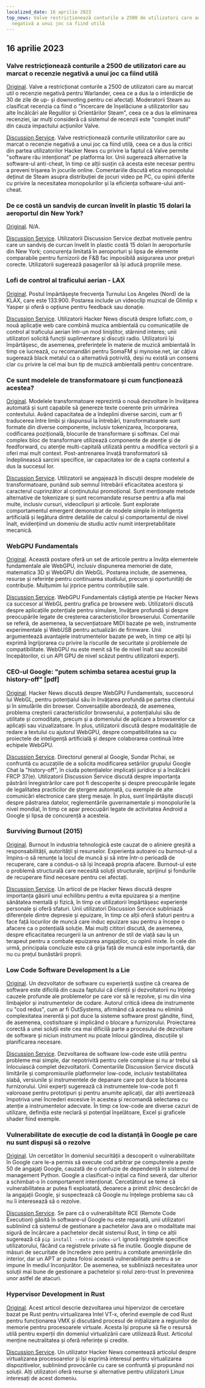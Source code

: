 ```yaml
---
localized_date: 16 aprilie 2023
top_news: Valve restricționează conturile a 2500 de utilizatori care au marcat o recenzie
  negativă a unui joc ca fiind utilă
---
```




<CallToAction />

<Steps>

## 16 aprilie 2023

### Valve restricționează conturile a 2500 de utilizatori care au marcat o recenzie negativă a unui joc ca fiind utilă

[Original](https://tech.slashdot.org/story/23/04/14/175246/valve-restricts-accounts-of-2500-users-who-marked-a-negative-game-review-useful).
Valve a restricționat conturile a 2500 de utilizatori care au marcat util o recenzie negativă pentru Warlander, ceea ce a dus la o interdicție de 30 de zile de up- și downvoting pentru cei afectați. Moderatorii Steam au clasificat recenzia ca fiind o "încercare de înșelăciune a utilizatorilor sau alte încălcări ale Regulilor și Orientărilor Steam", ceea ce a dus la eliminarea recenziei, iar mulți consideră că sistemul de recenzii este "complet inutil" din cauza impactului acțiunilor Valve.

[Discussion Service](http://news.ycombinator.com/item?id=35577895).
Valve restricționează conturile utilizatorilor care au marcat o recenzie negativă a unui joc ca fiind utilă, ceea ce a dus la critici din partea utilizatorilor Hacker News cu privire la faptul că Valve permite "software rău intenționat" pe platforma lor. Unii sugerează alternative la software-ul anti-cheat, în timp ce alții susțin că acesta este necesar pentru a preveni trișarea în jocurile online. Comentariile discută etica monopolului deținut de Steam asupra distribuției de jocuri video pe PC, cu opinii diferite cu privire la necesitatea monopolurilor și la eficiența software-ului anti-cheat.

### De ce costă un sandviș de curcan învelit în plastic 15 dolari la aeroportul din New York?

[Original](https://hellgatenyc.com/why-is-airport-turkey-sandwich-expensive).
N/A.

[Discussion Service](http://news.ycombinator.com/item?id=35580847).
Utilizatorii Discussion Service dezbat motivele pentru care un sandviș de curcan învelit în plastic costă 15 dolari în aeroporturile din New York; concurența limitată în aeroporturi și lipsa de elemente comparabile pentru furnizorii de F&B fac imposibilă asigurarea unor prețuri corecte. Utilizatorii sugerează pasagerilor să își aducă propriile mese.

### Lofi de control al traficului aerian - LAX

[Original](https://www.lofiatc.com/?icao=KLAX).
Postul împărtășește frecvența Turnului Los Angeles (Nord) de la KLAX, care este 133.900. Postarea include un videoclip muzical de Glimlip x Yasper și oferă o opțiune pentru feedback sau donație.

[Discussion Service](http://news.ycombinator.com/item?id=35583228).
Utilizatorii Hacker News discută despre lofiatc.com, o nouă aplicație web care combină muzica ambientală cu comunicațiile de control al traficului aerian într-un mod liniștitor, stârnind interes; unii utilizatori solicită funcții suplimentare și discuții radio. Utilizatorii își împărtășesc, de asemenea, preferințele în materie de muzică ambientală în timp ce lucrează, cu recomandări pentru SomaFM și mynoise.net, iar câțiva sugerează black metalul ca o alternativă potrivită, deși nu există un consens clar cu privire la cel mai bun tip de muzică ambientală pentru concentrare.

### Ce sunt modelele de transformatoare și cum funcționează acestea?

[Original](https://txt.cohere.ai/what-are-transformer-models/).
Modelele transformatoare reprezintă o nouă dezvoltare în învățarea automată și sunt capabile să genereze texte coerente prin urmărirea contextului. Având capacitatea de a îndeplini diverse sarcini, cum ar fi traducerea între limbi și răspunsul la întrebări, transformatoarele sunt formate din diverse componente, inclusiv tokenizarea, încorporarea, codificarea pozițională, blocurile de transformare și softmax. Cel mai complex bloc de transformare utilizează componente de atenție și de feedforward, cu atenție multi-capitală utilizată pentru a modifica vectorii și a oferi mai mult context. Post-antrenarea învață transformatorii să îndeplinească sarcini specifice, iar capacitatea lor de a capta contextul a dus la succesul lor.

[Discussion Service](http://news.ycombinator.com/item?id=35576918).
Utilizatorii se angajează în discuții despre modelele de transformatoare, punând sub semnul întrebării eficacitatea acestora și caracterul cuprinzător al conținutului promoțional. Sunt menționate metode alternative de tokenizare și sunt recomandate resurse pentru a afla mai multe, inclusiv cursuri, videoclipuri și articole. Sunt explorate comportamentul emergent demonstrat de modele simple în inteligența artificială și legătura dintre detaliile de calcul și comportamentul de nivel înalt, evidențiind un domeniu de studiu activ numit interpretabilitate mecanică.

### WebGPU Fundamentals

[Original](https://webgpufundamentals.org/).
Această postare oferă un set de articole pentru a învăța elementele fundamentale ale WebGPU, inclusiv dispunerea memoriei de date, matematica 3D și WebGPU din WebGL. Postarea include, de asemenea, resurse și referințe pentru continuarea studiului, precum și oportunități de contribuție. Mulțumim lui jrprice pentru contribuțiile sale.

[Discussion Service](http://news.ycombinator.com/item?id=35579334).
WebGPU Fundamentals câștigă atenție pe Hacker News ca succesor al WebGL pentru grafica pe browsere web. Utilizatorii discută despre aplicațiile potențiale pentru simulare, învățare profundă și despre preocupările legate de creșterea caracteristicilor browserului. Comentariile se referă, de asemenea, la secvențiatoare MIDI bazate pe web, instrumente experimentale și WebUSB pentru actualizări de firmware. Unii argumentează avantajele instrumentelor bazate pe web, în timp ce alții își exprimă îngrijorarea cu privire la riscurile de securitate și problemele de compatibilitate. WebGPU nu este menit să fie de nivel înalt sau accesibil începătorilor, ci un API GPU de nivel scăzut pentru utilizatorii experți.

### CEO-ul Google: "putem schimba setarea acestui grup la history-off" [pdf]

[Original](https://ia601707.us.archive.org/28/items/gov.uscourts.cand.364454/gov.uscourts.cand.364454.385.0.pdf).
Hacker News discută despre WebGPU Fundamentals, succesorul lui WebGL, pentru potențialul său în învățarea profundă pe partea clientului și în simulările din browser. Conversațiile abordează, de asemenea, problema creșterii caracteristicilor browserului, a potențialului său de utilitate și comoditate, precum și a domeniului de aplicare a browserelor ca aplicații sau vizualizatoare. În plus, utilizatorii discută despre modalitățile de redare a textului cu ajutorul WebGPU, despre compatibilitatea sa cu proiectele de inteligență artificială și despre colaborarea continuă între echipele WebGPU.

[Discussion Service](http://news.ycombinator.com/item?id=35585174).
Directorul general al Google, Sundar Pichai, se confruntă cu acuzațiile de a solicita modificarea setărilor grupului Google Chat la "history-off", în ciuda potențialelor implicații juridice și a încălcării FRCP 37(e). Utilizatorii Discussion Service discută despre importanța păstrării înregistrărilor care pot fi descoperite și despre preocupările legate de legalitatea practicilor de ștergere automată, cu exemple de alte comunicări electronice care șterg mesaje. În plus, sunt împărtășite discuții despre păstrarea datelor, reglementările guvernamentale și monopolurile la nivel mondial, în timp ce apar preocupări legate de activitatea Android a Google și lipsa de concurență a acesteia.

### Surviving Burnout (2015)

[Original](https://lifeofaudrey.com/essays/surviving_burnout.html).
Burnout în industria tehnologică este cauzat de o aliniere greșită a responsabilității, autorității și resurselor. Experiența autoarei cu burnout-ul a împins-o să renunțe la locul de muncă și să intre într-o perioadă de recuperare, care a condus-o să își înceapă propria afacere. Burnout-ul este o problemă structurală care necesită soluții structurale, sprijinul și fondurile de recuperare fiind necesare pentru cei afectați.

[Discussion Service](http://news.ycombinator.com/item?id=35577285).
Un articol de pe Hacker News discută despre importanța găsirii unui echilibru pentru a evita epuizarea și a menține sănătatea mentală și fizică, în timp ce utilizatorii împărtășesc experiențe personale și oferă sfaturi. Unii utilizatori Discussion Service subliniază diferențele dintre depresie și epuizare, în timp ce alții oferă sfaturi pentru a face față locurilor de muncă care induc epuizare sau pentru a începe o afacere ca o potențială soluție. Mai mulți cititori discută, de asemenea, despre eficacitatea recurgerii la un antrenor de stil de viață sau la un terapeut pentru a combate epuizarea angajaților, cu opinii mixte. În cele din urmă, principala concluzie este că grija față de muncă este importantă, dar nu cu prețul bunăstării proprii.

### Low Code Software Development Is a Lie

[Original](https://jaylittle.com/post/view/2023/4/low-code-software-development-is-a-lie).
Un dezvoltator de software cu experiență susține că crearea de software este dificilă din cauza faptului că clienții și dezvoltatorii nu înțeleg cauzele profunde ale problemelor pe care vor să le rezolve, și nu din vina limbajelor și instrumentelor de codare. Autorul critică ideea de instrumente cu "cod redus", cum ar fi OutSystems, afirmând că acestea nu elimină complexitatea inerentă și pot duce la sisteme software prost gândite, fiind, de asemenea, costisitoare și implicând o blocare a furnizorului. Proiectarea corectă a unei soluții este cea mai dificilă parte a procesului de dezvoltare de software și niciun instrument nu poate înlocui gândirea, discuțiile și planificarea necesare.

[Discussion Service](http://news.ycombinator.com/item?id=35578240).
Dezvoltarea de software low-code este utilă pentru probleme mai simple, dar nepotrivită pentru cele complexe și nu ar trebui să înlocuiască complet dezvoltatorii. Comentariile Discussion Service discută limitările și compromisurile platformelor low-code, inclusiv testabilitatea slabă, versiunile și instrumentele de depanare care pot duce la blocarea furnizorului. Unii experți sugerează că instrumentele low-code pot fi valoroase pentru prototipuri și pentru anumite aplicații, dar alții avertizează împotriva unei încrederi excesive în acestea și recomandă selectarea cu atenție a instrumentelor adecvate. În timp ce low-code are diverse cazuri de utilizare, definiția este neclară și potențial înșelătoare, Excel și graficele shader fiind exemple.

### Vulnerabilitate de execuție de cod la distanță în Google pe care nu sunt dispuși să o rezolve

[Original](https://giraffesecurity.dev/posts/google-remote-code-execution/).
Un cercetător în domeniul securității a descoperit o vulnerabilitate în Google care le-a permis să execute cod arbitrar pe computerele a peste 50 de angajați Google, cauzată de o confuzie de dependență în sistemul de management Python. Google a clasificat-o inițial ca fiind severă, dar ulterior a schimbat-o în comportament intenționat. Cercetătorul se teme că vulnerabilitatea ar putea fi exploatată, deoarece a primit zilnic descărcări de la angajații Google, și suspectează că Google nu înțelege problema sau că nu îi interesează să o rezolve.

[Discussion Service](http://news.ycombinator.com/item?id=35581532).
Se pare că o vulnerabilitate RCE (Remote Code Execution) găsită în software-ul Google nu este reparată, unii utilizatori subliniind că sistemul de gestionare a pachetelor Java are o modalitate mai sigură de încărcare a pachetelor decât sistemul Rust, în timp ce alții sugerează că `pip install --extra-index-url` ignoră registrele specifice utilizatorului, făcând ca registrele private să fie inutile. Google dispune de măsuri de securitate de încredere zero pentru a combate amenințările din interior, dar un APT ar putea folosi această vulnerabilitate pentru a se impune în mediul înconjurător. De asemenea, se subliniază necesitatea unor soluții mai bune de gestionare a pachetelor și rolul zero-trust în prevenirea unor astfel de atacuri.

### Hypervisor Development in Rust

[Original](https://memn0ps.github.io/hypervisor-development-in-rust-part-1/).
Acest articol descrie dezvoltarea unui hipervizor de cercetare bazat pe Rust pentru virtualizarea Intel VT-x, oferind exemple de cod Rust pentru funcționarea VMX și discutând procesul de inițializare a regiunilor de memorie pentru procesoarele virtuale. Acesta își propune să fie o resursă utilă pentru experții din domeniul virtualizării care utilizează Rust. Articolul menține neutralitatea și oferă referințe și credite.

[Discussion Service](http://news.ycombinator.com/item?id=35579876).
Un utilizator Hacker News comentează articolul despre virtualizarea procesoarelor și își exprimă interesul pentru virtualizarea dispozitivelor, subliniind provocările cu care se confruntă și propunând noi soluții. Alți utilizatori oferă resurse și alternative pentru utilizatorii Linux interesați de acest domeniu.

</Steps>
